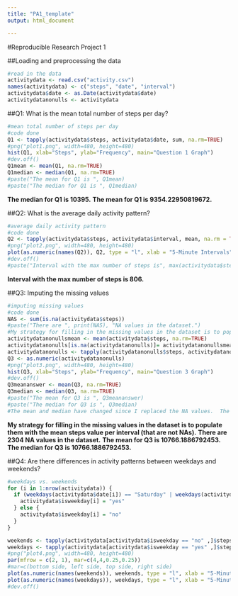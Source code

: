 ```yaml
---
title: "PA1_template"
output: html_document

---
```


#Reproducible Research Project 1

##Loading and preprocessing the data
```r
#read in the data
activitydata <- read.csv("activity.csv")
names(activitydata) <- c("steps", "date", "interval")
activitydata$date <- as.Date(activitydata$date)
activitydatanonulls <- activitydata
```

##Q1: What is the mean total number of steps per day?

```r
#mean total number of steps per day
#code done
Q1 <- tapply(activitydata$steps, activitydata$date, sum, na.rm=TRUE)
#png("plot1.png", width=480, height=480)
hist(Q1, xlab="Steps", ylab="Frequency", main="Question 1 Graph")
#dev.off()
Q1mean <- mean(Q1, na.rm=TRUE)
Q1median <- median(Q1, na.rm=TRUE)
#paste("The mean for Q1 is ", Q1mean)
#paste("The median for Q1 is ", Q1median)
```

**The median for Q1 is  10395.**
**The mean for Q1 is  9354.22950819672.**

##Q2: What is the average daily activity pattern?

```r
#average daily activity pattern
#code done
Q2 <- tapply(activitydata$steps, activitydata$interval, mean, na.rm = TRUE)
#png("plot2.png", width=480, height=480)
plot(as.numeric(names(Q2)), Q2, type = "l", xlab = "5-Minute Intervals", ylab = "Total Steps", main = "Question 2 Graph")
#dev.off()
#paste("Interval with the max number of steps is", max(activitydata$steps, na.rm = TRUE))
```

**Interval with the max number of steps is 806.**

##Q3: Imputing the missing values

```r
#imputing missing values
#code done
NAS <- sum(is.na(activitydata$steps))
#paste("There are ", print(NAS), "NA values in the dataset.")
#My strategy for filling in the missing values in the dataset is to populate them with the mean steps value per interval (that are not NAs).
activitydatanonullsmean <- mean(activitydata$steps, na.rm=TRUE)
activitydatanonulls[is.na(activitydatanonulls)]= activitydatanonullsmean
activitydatanonulls <- tapply(activitydatanonulls$steps, activitydatanonulls$date, sum, na.rm=TRUE)
Q3 <- as.numeric(activitydatanonulls)
#png("plot3.png", width=480, height=480)
hist(Q3, xlab="Steps", ylab="Frequency", main="Question 3 Graph")
#dev.off()
Q3meananswer <- mean(Q3, na.rm=TRUE)
Q3median <- median(Q3, na.rm=TRUE)
#paste("The mean for Q3 is ", Q3meananswer)
#paste("The median for Q3 is ", Q3median)
#The mean and median have changed since I replaced the NA values.  The impact of imputing missing data on the estimates of the total daily number of steps have increased.
```

**My strategy for filling in the missing values in the dataset is to populate them with the mean steps value per interval (that are not NAs).**
**There are  2304 NA values in the dataset.**
**The mean for Q3 is  10766.1886792453.**
**The median for Q3 is  10766.1886792453.**

##Q4: Are there differences in activity patterns between weekdays and weekends?

```r
#weekdays vs. weekends
for (i in 1:nrow(activitydata)) {
  if (weekdays(activitydata$date[i]) == "Saturday" | weekdays(activitydata$date[i]) == "Sunday") {
    activitydata$isweekday[i] = "yes"
  } else {
    activitydata$isweekday[i] = "no"
  }
}

weekends <- tapply(activitydata[activitydata$isweekday == "no" ,]$steps, activitydata[activitydata$isweekday == "no" ,]$interval, mean, na.rm = TRUE)
weekdays <- tapply(activitydata[activitydata$isweekday == "yes" ,]$steps, activitydata[activitydata$isweekday == "yes" ,]$interval, mean, na.rm = TRUE)
#png("plot4.png", width=480, height=480)
par(mfrow = c(2, 1), mar=c(4,4,0.25,0.25))
#mar=c(bottom side, left side, top side, right side)
plot(as.numeric(names(weekends)), weekends, type = "l", xlab = "5-Minute Intervals Weekends", ylab = "Mean Steps")
plot(as.numeric(names(weekdays)), weekdays, type = "l", xlab = "5-Minute Intervals Weekdays", ylab = "Mean Steps")
#dev.off()
```
